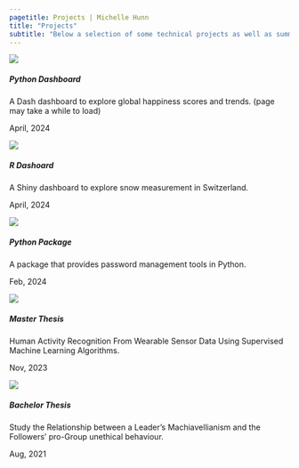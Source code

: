 ```yaml
---
pagetitle: Projects | Michelle Hunn
title: "Projects"
subtitle: "Below a selection of some technical projects as well as summaries of my Bachelor and Master Thesis."
---
```



:::::: {.card}
:::: {.card-image}
[![](/img/happiness.jpeg)](https://dsci-532-2024-3-world-happiness-tracker.onrender.com/)
::::

:::: {.card-content}
##### Python Dashboard
A Dash dashboard to explore global happiness scores and trends. (page may take a while to load)

:::{.card-date}
April, 2024
:::
::::
::::::




:::::: {.card}
:::: {.card-image}
[![](/img/snow.jpeg)](https://github.com/mishelly-h/Snow-Switzerland)
::::

:::: {.card-content}
##### R Dashoard
A Shiny dashboard to explore snow measurement in Switzerland.

:::{.card-date}
April, 2024
:::
::::
::::::




:::::: {.card}
:::: {.card-image}
[![](/img/passwordler.jpg)](https://passwordler.readthedocs.io/en/latest/?badge=latest)
::::

:::: {.card-content}
##### Python Package
A package that provides password management tools in Python.

:::{.card-date}
Feb, 2024
:::
::::
::::::




:::::: {.card}
:::: {.card-image}
[![](/img/master.jpg)](thesis/master_thesis.qmd)
::::

:::: {.card-content}
##### Master Thesis
Human Activity Recognition From Wearable Sensor Data Using Supervised Machine Learning Algorithms.

:::{.card-date}
Nov, 2023
:::
::::
::::::




:::::: {.card}
:::: {.card-image}
[![](/img/bachelor.jpg)](thesis/bachelor_thesis.qmd)
::::

:::: {.card-content}
##### Bachelor Thesis
Study the Relationship between a Leader’s Machiavellianism and the Followers’ pro-Group unethical behaviour.

:::{.card-date}
Aug, 2021
:::
::::
::::::